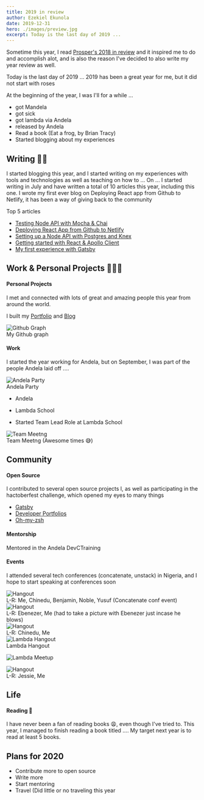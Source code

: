 ```yaml
---
title: 2019 in review
author: Ezekiel Ekunola
date: 2019-12-31
hero: ./images/preview.jpg
excerpt: Today is the last day of 2019 ...
---
```


Sometime this year, I read [Prosper's 2018 in review](https://medium.com/@unicodeveloper/2018-in-review-shattering-expectations-9418f2d720cc) and it inspired me to do and accomplish alot, and is also the reason I've decided to also write my year review as well.

Today is the last day of 2019 ...
2019 has been a great year for me, but it did not start with roses

At the beginning of the year, I was I'll for a while ...

- got Mandela
- got sick
- got lambda via Andela
- released by Andela
- Read a book (Eat a frog, by Brian Tracy)
- Started blogging about my experiences

## Writing ✍🏾

I started blogging this year, and I started writing on my experiences with tools and technologies as well as teaching on how to ...
On ... I started writing in July and have written a total of 10 articles this year, including this one. I wrote my first ever blog on Deploying React app from Github to Netlify, it has been a way of giving back to the community

Top 5 articles

- [Testing Node API with Mocha & Chai](https://www.blog.ezekielekunola.com/testing-node-api-with-mocha-chai)
- [Deploying React App from Github to Netlify](https://www.blog.ezekielekunola.com/deploying-react-app-from-github-to-netlify)
- [Setting up a Node API with Postgres and Knex](https://www.blog.ezekielekunola.com/setting-up-a-node-api-with-postgres-and-knex)
- [Getting started with React & Apollo Client](https://www.blog.ezekielekunola.com/getting-started-with-react-apollo-client)
- [My first experience with Gatsby](https://www.blog.ezekielekunola.com/my-first-experience-with-gatsby)

## Work & Personal Projects 👨🏾‍💻

#### Personal Projects

I met and connected with lots of great and amazing people this year from around the world.

I built my [Portfolio](https://www.ezekielekunola.com) and [Blog](https://www.blog.ezekielekunola.com)

<div class="Image__Small">
  <img src="./images/graph.png" alt="Github Graph" />
  <figcaption>My Github graph</figcaption>
</div>

#### Work

I started the year working for Andela, but on September, I was part of the people Andela laid off ....
<div class="Image__Small">
  <img src="./images/andela-party.jpg" alt="Andela Party" />
  <figcaption>
   Andela Party
  </figcaption>
</div>

- Andela
- Lambda School

- Started Team Lead Role at Lambda School

<div class="Image__Small">
  <img src="./images/5.png" alt="Team Meetng" />
  <figcaption>Team Meetng (Awesome times 😅)</figcaption>
</div>

## Community

#### Open Source

I contributed to several open source projects l, as well as participating in the hactoberfest challenge, which opened my eyes to many things
- [Gatsby](https://github.com/gatsbyjs/gatsby)
- [Developer Portfolios](https://github.com/Easybuoy/developer-portfolios)
- [Oh-my-zsh](https://github.com/ohmyzsh/ohmyzsh)
#### Mentorship
Mentored in the Andela DevCTraining

#### Events
I attended several tech conferences (concatenate, unstack) in Nigeria, and I hope to start speaking at conferences soon



<div class="Image__Small">
  <img src="./images/concatenate-1.jpg" alt="Hangout" />
  <figcaption>
    L-R: Me, Chinedu, Benjamin, Noble, Yusuf (Concatenate conf event)
  </figcaption>
</div>

<div class="Image__Small">
  <img src="./images/concatenate-2.jpg" alt="Hangout" />
  <figcaption>
    L-R: Ebenezer, Me (had to take a picture with Ebenezer just incase he blows)
  </figcaption>
</div>

<div class="Image__Small">
  <img src="./images/1.jpg" alt="Hangout" />
  <figcaption>L-R: Chinedu, Me</figcaption>
</div>

<div class="Image__Small">
  <img src="./images/3.jpeg" alt="Lambda Hangout" />
  <figcaption>Lambda Hangout</figcaption>
</div>

![Lambda Meetup](./images/4.jpg)

<div class="Image__Small">
  <img src="./images/2.jpg" alt="Hangout" />
  <figcaption>L-R: Jessie, Me</figcaption>
</div>

## Life

#### Reading 📖

I have never been a fan of reading books 😩, even though I've tried to. This year, I managed to finish reading a book titled .... My target next year is to read at least 5 books.

## Plans for 2020

- Contribute more to open source
- Write more
- Start mentoring
- Travel (Did little or no traveling this year
